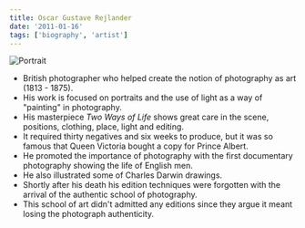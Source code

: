 ```yaml
---
title: Oscar Gustave Rejlander
date: '2011-01-16'
tags: ['biography', 'artist']
---
```


![Portrait](https://upload.wikimedia.org/wikipedia/commons/4/4d/Rejlander%2C_1873_double_selfportrait.jpeg)

* British photographer who helped create the notion of photography as art (1813 - 1875). 
* His work is focused on portraits and the use of light as a way of "painting" in photography. 
* His masterpiece *Two Ways of Life* shows great care in the scene, positions, clothing, place, light and editing.
* It required thirty negatives and six weeks to produce, but it was so famous that Queen Victoria bought a copy for Prince Albert.
* He promoted the importance of photography with the first documentary photography showing the life of English men.
* He also illustrated some of Charles Darwin drawings. 
* Shortly after his death his edition techniques were forgotten with the arrival of the authentic school of photography.
* This school of art didn't admitted any editions since they argue it meant losing the photograph authenticity.
